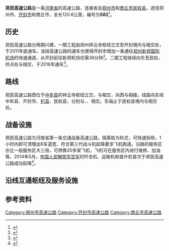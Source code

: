 {{Refimprove|time=2020-08-22T12:18:13+00:00}}
{{中国高速公路信息框
| 省名 = Henan
| 编号 = S82
| 自定头部 = [[File:Henan_Expwy_S82_sign_no_name.svg|120px]]
| 名称 = 郑州－民权高速公路
| 照片 = 
| 照片标题 = 
| 地图 = Expressways of Henan-S82.png
| 地图标题 = <!-- 选填 -->
<!-- 基本信息 -->
| 路线简称 = 郑民
| 始建日期 = 
| 最近通车日期 = 2016年
| 已通车里程 = 120.6
| 起点 = [[河南省|河南省]][[郑州市|郑州市]][[中牟县|中牟县]]{{China Expwy Name|G4}}
| 终点 = [[河南省|河南省]][[商丘市|商丘市]][[民权县|民权县]]{{China Expwy Name|G30}}
| 运营方 = 
<!-- 公路设施 -->
| 车道数 = 4
| 出口处数 = 11
| 服务区数 = 4
| 停车区数 = 
| 管理中心数 = 
| 主要桥梁 = 
| 主要隧道 = 
}}

'''郑民高速公路'''是一条[[河南省|河南省]]的高速公路，连接省会[[郑州市|郑州市]]和[[商丘市|商丘市]][[民权县|民权县]]，途径郑州市、[[开封市|开封市]]和商丘市，全长120.6公里，编号为'''S82'''<ref>{{cite web |title=河南省交通运输厅关于印发河南省高速公路网路线命名编号调整方案的通知 |url=http://zizhan.mot.gov.cn/st/henan/tongzhigonggao/201707/t20170720_2519611.html |accessdate=2020-08-06}}</ref>。

== 历史 ==
郑民高速公路分两期兴建，一期工程由郑州祥云寺枢纽立交至开封境内与{{China Expwy Name|S83|P=Henan}}相交处，于2011年底通车。该段高速公路的通车也使得开封市增加一条通往[[郑州新郑国际机场|郑州新郑国际机场]]的快速通道，从开封前往新郑机场仅需36分钟<ref>{{cite news |title=河南：郑民高速主线贯通 郑州机场36分钟可到开封 |url=http://www.chinahighway.com/news/2011/617900.php |accessdate=2020-08-06 |date=2011-11-28 |archive-date=2018-05-14 |archive-url=https://web.archive.org/web/20180514213802/http://www.chinahighway.com/news/2011/617900.php |dead-url=no }}</ref>。二期工程继续向东至民权，终点处与{{China Expwy Name|G30}}相交，于2016年通车<ref>{{cite news |title=郑民高速全线建成通车 采用双向四车道标准 |accessdate=2020-08-06 |url=https://henan.qq.com/a/20160928/005516.htm |date=2016-09-28 |archive-date=2018-07-02 |archive-url=https://web.archive.org/web/20180702180145/http://henan.qq.com/a/20160928/005516.htm |dead-url=no }}</ref>。

== 路线 ==
郑民高速公路西位于[[中牟县|中牟县]]的祥云寺枢纽立交，与{{China Expwy Name|G4}}相交，向西与{{China Expwy Name|G3001}}相接。线路向东经中牟县、开封市、[[杞县|杞县]]、民权县，分别与{{China Expwy Name|S25|P=Henan}}、{{China Expwy Name|G45}}、{{China Expwy Name|S83|P=Henan}}相交。东端止于民权县境内与{{China Expwy Name|G30}}相交处。

== 战备设施 ==
郑民高速公路为河南省第一条交通战备高速公路，隔离桩为轮式，可快速拆除，1小时内即可清理出6车道宽、符合第三代战斗机起降要求飞机跑道。沿路的服务区亦比一般服务区大三倍，可停靠20多架飞机，飞机可在服务区内进行维修、加油等。2014年5月，[[中国人民解放军空军|中国人民解放军空军]]的歼击机、运输机和直升机首次于郑民高速公路成功起降<ref>{{cite news |title=新华社：中国空军第三代战机起降郑民高速 |url=http://news.dahe.cn/2014/05-26/102891011.html |accessdate=2020-08-06 |work=大河网 |date=2014-05-26 |archive-date=2018-05-14 |archive-url=https://web.archive.org/web/20180514213716/http://news.dahe.cn/2014/05-26/102891011.html |dead-url=no }}</ref>。

== 沿线互通枢纽及服务设施 ==
{{Start expwy exit box|place=1}}
{{Expwy exit item|place=[[郑州市|郑州市]]<br>[[中牟县|中牟县]]|place rows=5|type=MH|name=祥云寺枢纽|dist start=|highway connection={{China Expwy Name|G4}}<br>{{China Expwy Name|G3001}}|comment=}}
{{Expwy exit item|type=E|name=郑庵|index=8|dist start=|road connection={{中国国道名|107|豫州大道}}<br>{{中国国道名|310}}}}
{{Expwy exit item|type=S|name=中牟南服务区|dist start=}}
{{Expwy exit item|type=E|name=姚家|index=18|dist start=|road connection={{中国省道名|225|P=河南}}}}
{{Expwy exit item|type=H|name=|index=|dist start=|highway connection={{China Expwy Name|S25|P=Henan}}}}
{{Expwy exit item|place=[[开封市|开封市]]<br>[[龙亭区|龙亭区]]|place rows=2|type=S|name=金明服务区|dist start=}}
{{Expwy exit item|type=E|name=杏花营|index=37|dist start=|road connection={{中国国道名|230|开港大道}}}}
{{Expwy exit item|place=[[开封市|开封市]]<br>[[鼓楼区_(开封市)|鼓楼区]]|type=E|name=南苑|index=45|dist start=|road connection=金明大道}}
{{Expwy exit item|place=[[开封市|开封市]]<br>[[祥符区|祥符区]]|place rows=3|type=S|state=u|name=开封南服务区|dist start=|comment=在建}}
{{Expwy exit item|type=H|name=陈留枢纽|index=64|dist start=|highway connection={{China Expwy Name|G45}}}}
{{Expwy exit item|type=H|name=七里湾枢纽|index=71|dist start=|highway connection={{China Expwy Name|S83|P=Henan}}}}
{{Expwy exit item|place=[[开封市|开封市]]<br>[[杞县|杞县]]|place rows=2|type=E|name=杞县|index=|dist start=|road connection=经四路}}
{{Expwy exit item|type=S|name=杞县服务区|dist start=}}
{{Expwy exit item|place=[[商丘市|商丘市]]<br>[[民权县|民权县]]|place rows=2|type=E|name=民权白云寺|index=|dist start=|road connection={{中国县道名|058}}}}
{{Expwy exit item|type=MH|name=民权枢纽|index=|dist start=|highway connection={{China Expwy Name|G30}}}}
{{End expwy exit box|place=1}}

== 参考资料 ==
{{reflist}}

{{郑州主要道路}}
{{河南省高速公路}}
[[Category:郑州市高速公路|Category:郑州市高速公路]]
[[Category:开封市高速公路|Category:开封市高速公路]]
[[Category:商丘市高速公路|Category:商丘市高速公路]]